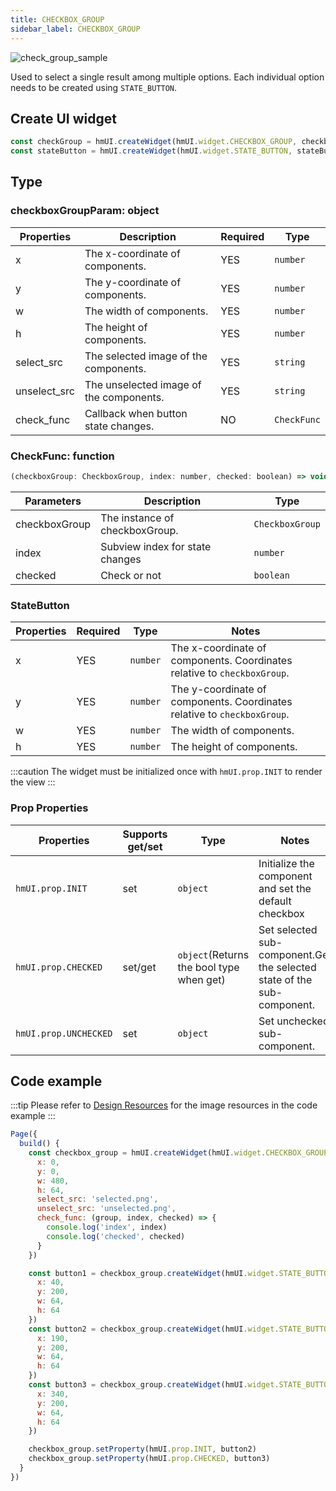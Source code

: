 ```yaml
---
title: CHECKBOX_GROUP
sidebar_label: CHECKBOX_GROUP
---
```


![check_group_sample](/img/api/check_group_sample.jpg)

Used to select a single result among multiple options. Each individual option needs to be created using `STATE_BUTTON`.

## Create UI widget

```js
const checkGroup = hmUI.createWidget(hmUI.widget.CHECKBOX_GROUP, checkboxGroupParam)
const stateButton = hmUI.createWidget(hmUI.widget.STATE_BUTTON, stateButtonParam)
```

## Type

### checkboxGroupParam: object

| Properties   | Description                             | Required | Type        |
| ------------ | --------------------------------------- | -------- | ----------- |
| x            | The x-coordinate of components.         | YES      | `number`    |
| y            | The y-coordinate of components.         | YES      | `number`    |
| w            | The width of components.                | YES      | `number`    |
| h            | The height of components.               | YES      | `number`    |
| select_src   | The selected image of the components.   | YES      | `string`    |
| unselect_src | The unselected image of the components. | YES      | `string`    |
| check_func   | Callback when button state changes.     | NO       | `CheckFunc` |

### CheckFunc: function

```js
(checkboxGroup: CheckboxGroup, index: number, checked: boolean) => void
```

| Parameters    | Description                     | Type            |
| ------------- | ------------------------------- | --------------- |
| checkboxGroup | The instance of checkboxGroup.      | `CheckboxGroup` |
| index         | Subview index for state changes | `number`        |
| checked       | Check or not                    | `boolean`       |

### StateButton

| Properties | Required | Type     | Notes                                                                    |
| ---------- | -------- | -------- | ------------------------------------------------------------------------ |
| x          | YES      | `number` | The x-coordinate of components. Coordinates relative to `checkboxGroup`. |
| y          | YES      | `number` | The y-coordinate of components. Coordinates relative to `checkboxGroup`. |
| w          | YES      | `number` | The width of components.                                                 |
| h          | YES      | `number` | The height of components.                                                |

:::caution
The widget must be initialized once with `hmUI.prop.INIT` to render the view
:::

### Prop Properties

| Properties            | Supports get/set | Type                                     | Notes                                                                   |
| --------------------- | ---------------- | ---------------------------------------- | ----------------------------------------------------------------------- |
| `hmUI.prop.INIT`      | set              | `object`                                 | Initialize the component and set the default checkbox                   |
| `hmUI.prop.CHECKED`   | set/get          | `object`(Returns the bool type when get) | Set selected sub-component.Get the selected state of the sub-component. |
| `hmUI.prop.UNCHECKED` | set              | `object`                                 | Set unchecked sub-component.                                            |

## Code example

:::tip
Please refer to [Design Resources](../../../../reference/related-resources/design-resources.mdx) for the image resources in the code example
:::

```js
Page({
  build() {
    const checkbox_group = hmUI.createWidget(hmUI.widget.CHECKBOX_GROUP, {
      x: 0,
      y: 0,
      w: 480,
      h: 64,
      select_src: 'selected.png',
      unselect_src: 'unselected.png',
      check_func: (group, index, checked) => {
        console.log('index', index)
        console.log('checked', checked)
      }
    })

    const button1 = checkbox_group.createWidget(hmUI.widget.STATE_BUTTON, {
      x: 40,
      y: 200,
      w: 64,
      h: 64
    })
    const button2 = checkbox_group.createWidget(hmUI.widget.STATE_BUTTON, {
      x: 190,
      y: 200,
      w: 64,
      h: 64
    })
    const button3 = checkbox_group.createWidget(hmUI.widget.STATE_BUTTON, {
      x: 340,
      y: 200,
      w: 64,
      h: 64
    })

    checkbox_group.setProperty(hmUI.prop.INIT, button2)
    checkbox_group.setProperty(hmUI.prop.CHECKED, button3)
  }
})
```
